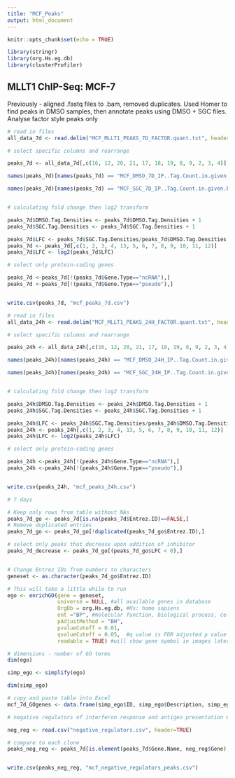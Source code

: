 ```yaml
---
title: "MCF_Peaks"
output: html_document
---
```


```r
knitr::opts_chunk$set(echo = TRUE)

library(stringr)
library(org.Hs.eg.db)
library(clusterProfiler)
```

## MLLT1 ChIP-Seq: MCF-7

Previously - aligned .fastq files to .bam, removed duplicates. Used Homer to find peaks in DMSO samples, then annotate peaks using DMSO + SGC files. Analyse factor style peaks only

```r
# read in files
all_data_7d <- read.delim("MCF_MLLT1_PEAKS_7D_FACTOR.quant.txt", header = TRUE, sep = "\t")

# select specific columns and rearrange

peaks_7d <- all_data_7d[,c(16, 12, 20, 21, 17, 18, 19, 8, 9, 2, 3, 4)]

names(peaks_7d)[names(peaks_7d) == "MCF_DMSO_7D_IP..Tag.Count.in.given.bp..3550679.5.Total..normalization.factor...2.82..effective.total...10000000."] <- "DMSO.Tag.Densities"

names(peaks_7d)[names(peaks_7d) == "MCF_SGC_7D_IP..Tag.Count.in.given.bp..3176761.0.Total..normalization.factor...3.15..effective.total...10000000."] <- "SGC.Tag.Densities"


# calculating fold change then log2 transform

peaks_7d$DMSO.Tag.Densities <- peaks_7d$DMSO.Tag.Densities + 1
peaks_7d$SGC.Tag.Densities <- peaks_7d$SGC.Tag.Densities + 1

peaks_7d$LFC <- peaks_7d$SGC.Tag.Densities/peaks_7d$DMSO.Tag.Densities
peaks_7d <- peaks_7d[,c(1, 2, 3, 4, 13, 5, 6, 7, 8, 9, 10, 11, 12)]
peaks_7d$LFC <- log2(peaks_7d$LFC)

# select only protein-coding genes

peaks_7d <-peaks_7d[!(peaks_7d$Gene.Type=="ncRNA"),]
peaks_7d <-peaks_7d[!(peaks_7d$Gene.Type=="pseudo"),]


write.csv(peaks_7d, "mcf_peaks_7d.csv")


```

```r
# read in files
all_data_24h <- read.delim("MCF_MLLT1_PEAKS_24H_FACTOR.quant.txt", header = TRUE, sep = "\t")

# select specific columns and rearrange

peaks_24h <- all_data_24h[,c(16, 12, 20, 21, 17, 18, 19, 8, 9, 2, 3, 4)]

names(peaks_24h)[names(peaks_24h) == "MCF_DMSO_24H_IP..Tag.Count.in.given.bp..3548164.5.Total..normalization.factor...2.82..effective.total...10000000."] <- "DMSO.Tag.Densities"

names(peaks_24h)[names(peaks_24h) == "MCF_SGC_24H_IP..Tag.Count.in.given.bp..2782430.5.Total..normalization.factor...3.59..effective.total...10000000."] <- "SGC.Tag.Densities"


# calculating fold change then log2 transform

peaks_24h$DMSO.Tag.Densities <- peaks_24h$DMSO.Tag.Densities + 1
peaks_24h$SGC.Tag.Densities <- peaks_24h$SGC.Tag.Densities + 1

peaks_24h$LFC <- peaks_24h$SGC.Tag.Densities/peaks_24h$DMSO.Tag.Densities
peaks_24h <- peaks_24h[,c(1, 2, 3, 4, 13, 5, 6, 7, 8, 9, 10, 11, 12)]
peaks_24h$LFC <- log2(peaks_24h$LFC)

# select only protein-coding genes

peaks_24h <-peaks_24h[!(peaks_24h$Gene.Type=="ncRNA"),]
peaks_24h <-peaks_24h[!(peaks_24h$Gene.Type=="pseudo"),]


write.csv(peaks_24h, "mcf_peaks_24h.csv")

```

```r

# 7 days

# Keep only rows from table without NAs
peaks_7d_go <- peaks_7d[is.na(peaks_7d$Entrez.ID)==FALSE,]
# Remove duplicated entries
peaks_7d_go <- peaks_7d_go[!duplicated(peaks_7d_go$Entrez.ID),]

# select only peaks that decrease upon addition of inhibitor
peaks_7d_decrease <- peaks_7d_go[(peaks_7d_go$LFC < 0),]


# Change Entrez IDs from numbers to characters
geneset <- as.character(peaks_7d_go$Entrez.ID)

# This will take a little while to run
ego <- enrichGO(gene = geneset, 
                universe = NULL, #all available genes in database
                OrgDb = org.Hs.eg.db, #Hs: homo sapiens
                ont ="BP", #molecular function, biological process, cellular component
                pAdjustMethod = "BH",
                pvalueCutoff = 0.01,
                qvalueCutoff = 0.05,  #q value is FDR adjusted p value
                readable = TRUE) #will show gene symbol in images later rather than Entrez Gene ID

# dimensions - number of GO terms
dim(ego)

simp_ego <- simplify(ego)

dim(simp_ego)

# copy and paste table into Excel
mcf_7d_GOgenes <- data.frame(simp_ego$ID, simp_ego$Description, simp_ego$p.adjust, simp_ego$geneID)


```

```r

# negative regulators of interferon response and antigen presentation & processing

neg_reg <- read.csv("negative_regulators.csv", header=TRUE)

# compare to each clone
peaks_neg_reg <- peaks_7d[is.element(peaks_7d$Gene.Name, neg_reg$Gene),]


write.csv(peaks_neg_reg, "mcf_negative_regulators_peaks.csv")

```
